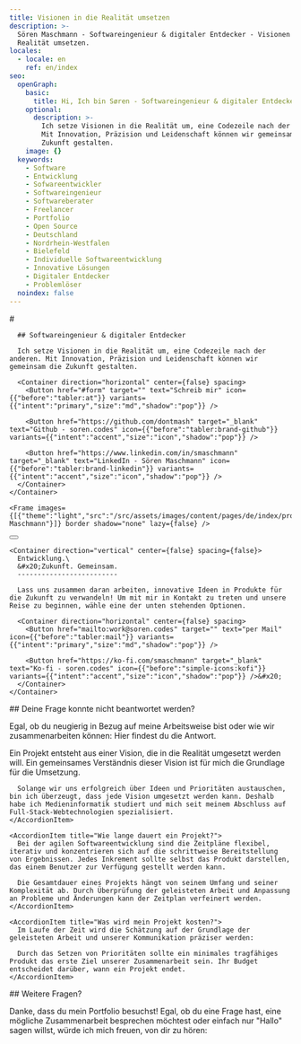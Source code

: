```yaml
---
title: Visionen in die Realität umsetzen
description: >-
  Sören Maschmann - Softwareingenieur & digitaler Entdecker - Visionen in die
  Realität umsetzen.
locales:
  - locale: en
    ref: en/index
seo:
  openGraph:
    basic:
      title: Hi, Ich bin Søren - Softwareingenieur & digitaler Entdecker
    optional:
      description: >-
        Ich setze Visionen in die Realität um, eine Codezeile nach der anderen.
        Mit Innovation, Präzision und Leidenschaft können wir gemeinsam die
        Zukunft gestalten.
    image: {}
  keywords:
    - Software
    - Entwicklung
    - Sofwareentwickler
    - Softwareingenieur
    - Softwareberater
    - Freelancer
    - Portfolio
    - Open Source
    - Deutschland
    - Nordrhein-Westfalen
    - Bielefeld
    - Individuelle Softwareentwicklung
    - Innovative Lösungen
    - Digitaler Entdecker
    - Problemlöser
  noindex: false
---
```

<Section max={false} background={false}>
  <Grid kind="left">
    <Container direction="vertical" center={false} spacing={false}>
      # <Style color="primary" typography="heading-3">Hi, ich bin Søren</Style>

      ## Softwareingenieur & digitaler Entdecker

      Ich setze Visionen in die Realität um, eine Codezeile nach der anderen. Mit Innovation, Präzision und Leidenschaft können wir gemeinsam die Zukunft gestalten.

      <Container direction="horizontal" center={false} spacing>
        <Button href="#form" target="" text="Schreib mir" icon={{"before":"tabler:at"}} variants={{"intent":"primary","size":"md","shadow":"pop"}} />

        <Button href="https://github.com/dontmash" target="_blank" text="Github - soren.codes" icon={{"before":"tabler:brand-github"}} variants={{"intent":"accent","size":"icon","shadow":"pop"}} />

        <Button href="https://www.linkedin.com/in/smaschmann" target="_blank" text="LinkedIn - Sören Maschmann" icon={{"before":"tabler:brand-linkedin"}} variants={{"intent":"accent","size":"icon","shadow":"pop"}} />
      </Container>
    </Container>

    <Frame images={[{"theme":"light","src":"/src/assets/images/content/pages/de/index/profile.jpg","alt":"Sören Maschmann"}]} border shadow="none" lazy={false} />
  </Grid>

  <Container direction="horizontal" center spacing={false}>
    <Button href="#contact" target="" text="Zu Kontakt" icon={{"before":"tabler:chevron-down"}} variants={{"intent":"accent","size":"icon","shadow":"none"}} />
  </Container>
</Section>

<Section id="contact" max={false} background>
  <Grid kind="right">
    <Frame images={[{"theme":"light","src":"/src/assets/images/content/pages/de/index/cover.png","alt":"Eine Komposition aus Formen, die Teile einer \"Software\" abbilden sollen."},{"theme":"dark","src":"/src/assets/images/content/pages/de/index/cover_dark.png","alt":"Eine Komposition aus Formen, die Teile einer \"Software\" abbilden sollen."}]} border={false} shadow="none" lazy />

    <Container direction="vertical" center={false} spacing={false}>
      Entwicklung.\
      &#x20;Zukunft. Gemeinsam.
      -------------------------

      Lass uns zusammen daran arbeiten, innovative Ideen in Produkte für die Zukunft zu verwandeln! Um mit mir in Kontakt zu treten und unsere Reise zu beginnen, wähle eine der unten stehenden Optionen.

      <Container direction="horizontal" center={false} spacing>
        <Button href="mailto:work@soren.codes" target="" text="per Mail" icon={{"before":"tabler:mail"}} variants={{"intent":"primary","size":"md","shadow":"pop"}} />

        <Button href="https://ko-fi.com/smaschmann" target="_blank" text="Ko-fi - soren.codes" icon={{"before":"simple-icons:kofi"}} variants={{"intent":"accent","size":"icon","shadow":"pop"}} />&#x20;
      </Container>
    </Container>
  </Grid>
</Section>

<Section id="faq" max background={false}>
  ## Deine Frage konnte nicht beantwortet werden?

  Egal, ob du neugierig in Bezug auf meine Arbeitsweise bist oder wie wir zusammenarbeiten können: Hier findest du die Antwort.

  <Accordion multiple={false}>
    <AccordionItem title="Was ist für mich ein Projekt?">
      Ein Projekt entsteht aus einer Vision, die in die Realität umgesetzt werden will. Ein gemeinsames Verständnis dieser Vision ist für mich die Grundlage für die Umsetzung.

      Solange wir uns erfolgreich über Ideen und Prioritäten austauschen, bin ich überzeugt, dass jede Vision umgesetzt werden kann. Deshalb habe ich Medieninformatik studiert und mich seit meinem Abschluss auf Full-Stack-Webtechnologien spezialisiert.
    </AccordionItem>

    <AccordionItem title="Wie lange dauert ein Projekt?">
      Bei der agilen Softwareentwicklung sind die Zeitpläne flexibel, iterativ und konzentrieren sich auf die schrittweise Bereitstellung von Ergebnissen. Jedes Inkrement sollte selbst das Produkt darstellen, das einem Benutzer zur Verfügung gestellt werden kann.

      Die Gesamtdauer eines Projekts hängt von seinem Umfang und seiner Komplexität ab. Durch Überprüfung der geleisteten Arbeit und Anpassung an Probleme und Änderungen kann der Zeitplan verfeinert werden.
    </AccordionItem>

    <AccordionItem title="Was wird mein Projekt kosten?">
      Im Laufe der Zeit wird die Schätzung auf der Grundlage der geleisteten Arbeit und unserer Kommunikation präziser werden:

      Durch das Setzen von Prioritäten sollte ein minimales tragfähiges Produkt das erste Ziel unserer Zusammenarbeit sein. Ihr Budget entscheidet darüber, wann ein Projekt endet.
    </AccordionItem>
  </Accordion>
</Section>

<Section id="form" max background={false}>
  ## Weitere Fragen?

  Danke, dass du mein Portfolio besuchst! Egal, ob du eine Frage hast, eine mögliche Zusammenarbeit besprechen möchtest oder einfach nur "Hallo" sagen willst, würde ich mich freuen, von dir zu hören:

  <Form />
</Section>
